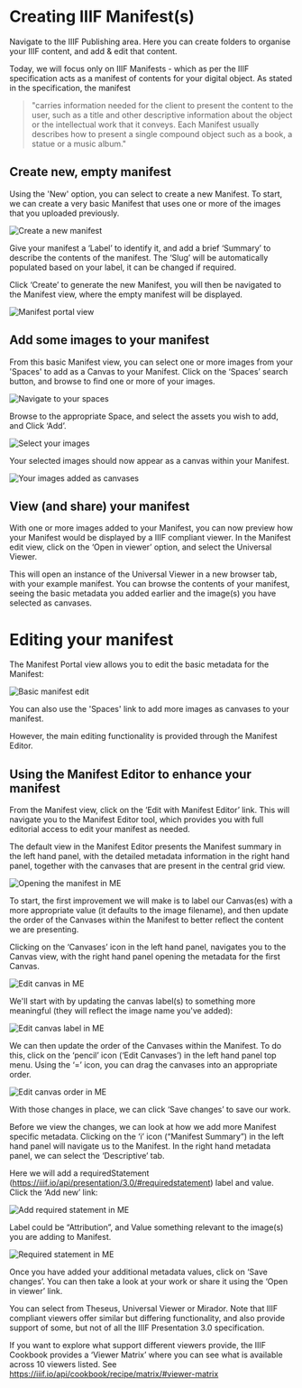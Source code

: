 # Creating IIIF Manifest(s)

Navigate to the IIIF Publishing area. Here you can create folders to organise your IIIF content, and add & edit that content.

Today, we will focus only on IIIF Manifests - which as per the IIIF specification acts as a manifest of contents for your digital object. As stated in the specification, the manifest 

> "carries information needed for the client to present the content to the user, such as a title and other descriptive information about the object or the intellectual work that it conveys. Each Manifest usually describes how to present a single compound object such as a book, a statue or a music album."

## Create new, empty manifest

Using the 'New' option, you can select to create a new Manifest. To start, we can create a very basic Manifest that uses one or more of the images that you uploaded previously.

![Create a new manifest](https://digirati-tanc-workshops.pages.dev/create-manifest-step1.PNG)

Give your manifest a ‘Label’ to identify it, and add a brief ‘Summary’ to describe the contents of the manifest. The ‘Slug’ will be automatically populated based on your label, it can be changed if required.

Click ‘Create’ to generate the new Manifest, you will then be navigated to the Manifest view, where the empty manifest will be displayed.

![Manifest portal view](https://digirati-tanc-workshops.pages.devcreate-manifest-step2.PNG)

## Add some images to your manifest

From this basic Manifest view, you can select one or more images from your 'Spaces' to add as a Canvas to your Manifest. Click on the ‘Spaces’ search button, and browse to find one or more of your images.

![Navigate to your spaces](https://digirati-tanc-workshops.pages.dev/create-manifest-step3.PNG)

Browse to the appropriate Space, and select the assets you wish to add, and Click ‘Add’.

![Select your images](https://digirati-tanc-workshops.pages.dev/create-manifest-step4.PNG)

Your selected images should now appear as a canvas within your Manifest. 

![Your images added as canvases](https://digirati-tanc-workshops.pages.dev/create-manifest-step5.PNG)

## View (and share) your manifest

With one or more images added to your Manifest, you can now preview how your Manifest would be displayed by a IIIF compliant viewer. In the Manifest edit view, click on the ‘Open in viewer’ option, and select the Universal Viewer.

This will open an instance of the Universal Viewer in a new browser tab, with your example manifest. You can browse the contents of your manifest, seeing the basic metadata you added earlier and the image(s) you have selected as canvases.

# Editing your manifest

The Manifest Portal view allows you to edit the basic metadata for the Manifest:

![Basic manifest edit](https://digirati-tanc-workshops.pages.dev/edit-manifest-step1.PNG)

You can also use the 'Spaces' link to add more images as canvases to your manifest.

However, the main editing functionality is provided through the Manifest Editor.

## Using the Manifest Editor to enhance your manifest

From the  Manifest view, click on the ‘Edit with Manifest Editor’ link. This will navigate you to the Manifest Editor tool, which provides you with full editorial access to edit your manifest as needed.

The default view in the Manifest Editor presents the Manifest summary in the left hand panel, with the detailed metadata information in the right hand panel, together with the canvases that are present in the central grid view.

![Opening the manifest in ME](https://digirati-tanc-workshops.pages.dev/edit-manifest-step2.PNG)

To start, the first improvement we will make is to label our Canvas(es) with a more appropriate value (it defaults to the image filename), and then update the order of the Canvases within the Manifest to better reflect the content we are presenting. 

Clicking on the ‘Canvases’ icon in the left hand panel, navigates you to the Canvas view, with the right hand panel opening the metadata for the first Canvas.

![Edit canvas in ME](https://digirati-tanc-workshops.pages.dev/edit-manifest-step3.PNG)

We'll start with by updating the canvas label(s) to something more meaningful (they will reflect the image name you've added):

![Edit canvas label in ME](https://digirati-workshops.pages.dev/edit-manifest-step4.PNG)

We can then update the order of the Canvases within the Manifest. To do this, click on the ‘pencil’ icon (‘Edit Canvases’) in the left hand panel top menu. Using the ‘=’ icon, you can drag the canvases into an appropriate order.

![Edit canvas order in ME](https://digirati-tanc-workshops.pages.dev/edit-manifest-step5.PNG)

With those changes in place, we can click ‘Save changes’ to save our work.

Before we view the changes, we can look at how we add more Manifest specific metadata. Clicking on the ‘i’ icon (“Manifest Summary”) in the left hand panel will navigate us to the Manifest. In the right hand metadata panel, we can select the ‘Descriptive’ tab.

Here we will add a requiredStatement (https://iiif.io/api/presentation/3.0/#requiredstatement) label and value. Click the ‘Add new’ link:

![Add required statement in ME](https://digirati-tanc-workshops.pages.dev/edit-manifest-step6.PNG)

Label could be “Attribution”, and Value something relevant to the image(s) you are adding to Manifest.

![Required statement in ME](https://digirati-tanc-workshops.pages.dev/edit-manifest-step7.PNG)

Once you have added your additional metadata values, click on ‘Save changes’. You can then take a look at your work or share it using the ‘Open in viewer’ link. 

You can select from Theseus, Universal Viewer or Mirador. Note that IIIF compliant viewers offer similar but differing functionality, and also provide support of some, but not of all the IIIF Presentation 3.0 specification.

If you want to explore what support different viewers provide, the IIIF Cookbook provides a ‘Viewer Matrix’ where you can see what is available across 10 viewers listed. See https://iiif.io/api/cookbook/recipe/matrix/#viewer-matrix 











